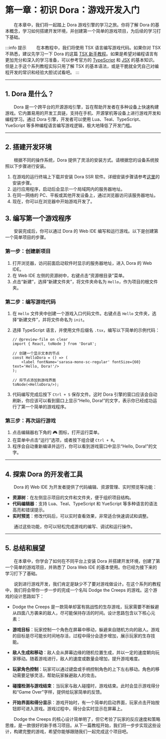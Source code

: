 # 第一章：初识 Dora：游戏开发入门

&emsp;&emsp;在本章中，我们将一起踏上 Dora 游戏引擎的学习之旅。你将了解 Dora 的基本概念，学习如何搭建开发环境，并创建第一个简单的游戏项目，为后续的学习打下基础。

:::info 提示
&emsp;&emsp;在本教程中，我们将使用 TSX 语言编写游戏代码。如果你对 TSX 不熟悉，建议先学习一下 Dora 的这篇 [TSX 新手教程](/docs/tutorial/Language%20Tutorial/using-tsx)。如果是希望对编程语言有更加充分和深入的学习准备，可以参考官方的 [TypeScript](https://www.typescriptlang.org/) 和 [JSX](https://reactjs.org/docs/introducing-jsx.html) 的基本知识。但是上手这个系列教程实际只用了解 TSX 的基本语法，或是干脆就全凭自己对编程开发的常识和经验大胆试试看吧。
:::

---

## 1. Dora 是什么？

&emsp;&emsp;Dora 是一个跨平台的开源游戏引擎，旨在帮助开发者在多种设备上快速构建游戏。它内置易用的开发工具链，支持在手机、开源掌机等设备上进行游戏开发和编程学习。通过 Dora 引擎，开发者可以使用 Lua、Teal、TypeScript、YueScript 等多种编程语言编写游戏逻辑，极大地降低了开发门槛。

---

## 2. 搭建开发环境

&emsp;&emsp;根据不同的操作系统，Dora 提供了灵活的安装方式。请根据您的设备系统按照以下步骤进行安装。

1. 在游戏的运行终端上下载并安装 Dora SSR 软件。详细安装步骤请参考[这里](/docs/tutorial/quick-start#2-安装)的安装步骤。
2. 运行应用程序，启动后会显示一个局域网内的服务器地址。
3. 在同一网络的 PC、平板或其他开发设备上，通过浏览器访问该服务器地址。
4. 现在，你可以在浏览器中开始游戏开发了。

## 3. 编写第一个游戏程序

&emsp;&emsp;安装完成后，你可以通过 Dora 的 Web IDE 编写和运行游戏。以下是创建第一个简单项目的步骤。

### 第一步：创建新项目

1. 打开浏览器，访问前面启动软件时显示的服务器地址，进入 Dora 的 Web IDE。
2. 在 Web IDE 左侧的资源树中，右键点击“资源根目录”菜单。
3. 点击“新建”，选择“新建文件夹”，将文件夹命名为 `Hello`，作为项目的根文件夹。

### 第二步：编写游戏代码

1. 在 `Hello` 文件夹中创建一个游戏入口代码文件。右键点击 `Hello` 文件夹，选择“新建文件”，并将文件命名为 `init`。
2. 选择 TypeScript 语言，并使用文件后缀名 `.tsx`，编写以下简单的示例代码：

	```tsx title="Hello/init.tsx"
	// @preview-file on clear
	import { React, toNode } from 'DoraX';

	// 创建一个显示文本的节点
	const HelloDora = () => (
		<label fontName='sarasa-mono-sc-regular' fontSize={60} text='Hello, Dora!'/>
	);

	// 将节点添加到游戏界面
	toNode(<HelloDora/>);
	```

3. 代码编写完成后按下 `Ctrl + S` 保存文件。这时 Dora 引擎的窗口应该会自动刷新，你应该可以看到窗口上显示“Hello, Dora!”的文字，表示你已经成功运行了第一个简单的游戏程序。

### 第三步：再次运行游戏

1. 点击编辑器右下角的 🎮 图标，打开运行菜单。
2. 在菜单中点击“运行”选项，或者按下组合键 `Ctrl + R`。
3. 程序会自动重新编译并运行，你可以看到游戏窗口中显示“Hello, Dora!”的文字。

---

## 4. 探索 Dora 的开发者工具

&emsp;&emsp;Dora 的 Web IDE 为开发者提供了代码编辑、资源管理、实时预览等功能：

- **资源树**：在左侧显示项目的文件和文件夹，便于组织项目结构。
- **代码编辑器**：支持 Lua、Teal、TypeScript 和 YueScript 等多种语言的语法高亮和错误提示。
- **实时预览**：修改代码后，可以实时查看效果，非常适合快速调试和调整。

&emsp;&emsp;通过这些功能，你可以轻松完成游戏的编写、调试和运行操作。

---

## 5. 总结和展望

&emsp;&emsp;在本章中，你学会了如何在不同平台上安装 Dora 并搭建开发环境，创建了第一个简单的游戏项目，并熟悉了 Dora Web IDE 的基本使用。你已经为接下来的学习打下了基础。

&emsp;&emsp;说到进行游戏开发，我们肯定是缺少不了要对游戏做设计。在这个系列的教程中，我们将会带你一步一步的完成一个名叫 Dodge the Creeps 的游戏。这个游戏的设计思路如下：

* Dodge the Creeps 是一款简单却富有挑战性的生存游戏，玩家需要不断躲避从四面八方袭来的敌人，尽可能保持存活的时间。设计思路包含以下核心元素：

* **游戏目标**：玩家控制一个角色在屏幕中移动，躲避来自随机方向的敌人。游戏的目标是尽可能长时间地存活，过程中得分会逐步增加，展示玩家的生存技能。

* **敌人生成和移动**：敌人会从屏幕边缘的随机位置生成，并以一定的速度朝向玩家移动。随着游戏进行，敌人的速度或数量会增加，提升游戏难度。

* **玩家角色控制**：玩家可以通过键盘或手柄控制角色的上下左右移动。角色的移动需要足够灵活，帮助玩家躲避敌人的攻击。

* **碰撞检测与游戏结束**：当玩家与敌人碰撞时，游戏结束。此时会显示游戏得分和“Game Over”字样，提供给玩家简单的反馈。

* **开始界面和得分显示**：游戏开始时，有一个简单的启动界面，玩家点击开始按钮即可进入游戏。游戏过程中，得分会实时显示在屏幕上。

&emsp;&emsp;Dodge the Creeps 的核心设计简单明了，但它考验了玩家的反应速度和策略思维，是一款很好的新手练习项目。从下一篇教程开始，我们将一步步实现这些设计，构建完整的游戏，希望你能够跟随我们一起完成这个项目吧。
